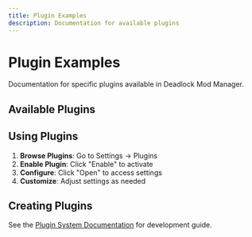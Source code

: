 ```yaml
---
title: Plugin Examples
description: Documentation for available plugins
---
```



# Plugin Examples

Documentation for specific plugins available in Deadlock Mod Manager.

## Available Plugins

<Cards>
  <Card
    title="Background Plugin"
    description="Customize application backgrounds with images, opacity, and blur effects"
    href="/docs/plugins/background"
  />
  <Card
    title="Discord Plugin"
    description="Show your Deadlock activity on Discord with Rich Presence"
    href="/docs/plugins/discord"
  />
  <Card
    title="Flashbang Plugin"
    description="Force Light Mode during a scheduled time window"
    href="/docs/plugins/flashbang"
  />
</Cards>

## Using Plugins

1. **Browse Plugins**: Go to Settings → Plugins
2. **Enable Plugin**: Click "Enable" to activate
3. **Configure**: Click "Open" to access settings
4. **Customize**: Adjust settings as needed

## Creating Plugins

See the [Plugin System Documentation](/docs/developer-docs/plugins) for development guide.
